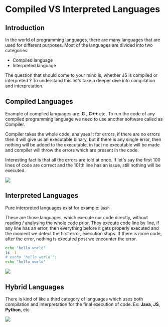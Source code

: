 # Compiled VS Interpreted Languages

## Introduction
In the world of programming languages, there are many languages that are used for different purposes.
Most of the languages are divided into two categories:
- Compiled language
- Interpreted language

The question that should come to your mind is, whether JS is compiled or interpreted ? 
To understand this let's take a deeper dive into compilation and interpretation.

## Compiled Languages
Example of compiled languages are: **C** , **C++** etc. 
To run the code of any compiled programming language we need to use another software called as Compiler. 

Compiler takes the whole code, analyses it for errors, if there are no errors then it will give us an executable binary, but if there is any single error, then nothing will be added to the executable, in fact no executable will be made and compiler will throw the errors which are present in the code.

Interesting fact is that all the errors are told at once. 
If let's say the first 100 lines of code are correct and the 101th line has an issue, still nothing will be executed.

![](/WebDev/20240711211758.png)
## Interpreted Languages

Pure interpreted languages exist for example: `Bash`

These are those languages, which execute our code directly, without reading / analysing the whole code prior. They execute code line by line, if any line has an error, then everything before it gets properly executed and the moment we detect the first error, execution stops.
If there is more code, after the error, nothing is executed post we encounter the error. 

```bash
echo "hello world"
ls -l
# excho 'hello world"";
echo "hello world"
```

![](/WebDev/ss17.png)


## Hybrid Languages

There is kind of like a third category of languages which uses both compilation and interpretation for the final execution of code. Ex: **Java**, **JS**, **Python**, etc

![](/WebDev/20240711215251.png)